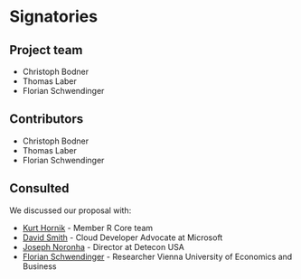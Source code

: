 # Signatories
<!-- 
This section provides the ISC with a view of the support received from the community for a proposal. Acceptance isn't predicated on popularity but community acceptance is important.  Willingness to accept outside input is also a good marker for project delivery. 

An optional section would be for R-Core signatories where changes to R are proposed.
-->

<!-- Presented at the [EARL conference in London](https://earlconf.com/2018/london/) in September 2018 by Christoph Bodner for the [Austrian Post](https://www.post.at/en/). Furthermore, R meetups and conferences have been visited in order to present the state of the project. -->


## Project team
<!-- 
Who are the people responsible for actually delivering the project if the proposal gets accepted and are already signed up and rearing to go?
-->

- Christoph Bodner
- Thomas Laber
- Florian Schwendinger


## Contributors
<!-- 
Who are the people who have actively helped with this proposal but won't necessarily be on the core project team later?
-->

- Christoph Bodner
- Thomas Laber
- Florian Schwendinger

## Consulted
<!-- 
Who has been given the opportunity to provide feedback on the proposal? This should include any R Consortium & ISC members who the proposal has been discussed with.
-->

We discussed our proposal with:

- [Kurt Hornik](https://www.wu.ac.at/statmath/faculty-staff/faculty/khornik/) - Member R Core team
- [David Smith](https://www.linkedin.com/in/dmsmith/) - Cloud Developer Advocate at Microsoft
<!--(Email: davidsmi@microsoft.com) *ToDo:* We should reach out to this guy: https://www.linkedin.com/in/dmsmith/
Weil: https://www.r-consortium.org/about/governance 
- [Florian Motlik](https://www.linkedin.com/in/florianmotlik/) - Founder Cloudthropology, Former serverless.com- and Codeship-CTO -->
- [Joseph Noronha](https://www.linkedin.com/in/josephnoronha/) - Director at Detecon USA
- [Florian Schwendinger](https://github.com/FlorianSchwendinger) - Researcher Vienna University of Economics and Business

